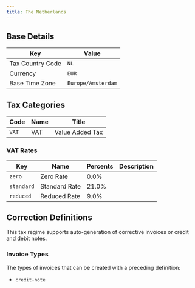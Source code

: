 ```yaml
---
title: The Netherlands
---
```


## Base Details

| Key | Value |
| --- | ----- |
| Tax Country Code | <code>NL</code> |
| Currency | <code>EUR</code> |
| Base Time Zone | <code>Europe/Amsterdam</code> |

## Tax Categories

| Code | Name | Title |
| ---- | ---- | ----- |
| <code>VAT</code> | VAT | Value Added Tax |

### VAT Rates

| Key | Name | Percents | Description |
| --- | ---- | -------- | ----------- |
| <code>zero</code> | Zero Rate | 0.0% |  |
| <code>standard</code> | Standard Rate | 21.0% |  |
| <code>reduced</code> | Reduced Rate | 9.0% |  |

## Correction Definitions

This tax regime supports auto-generation of corrective invoices
or credit and debit notes.

### Invoice Types

The types of invoices that can be created with a preceding definition:
- <code>credit-note</code>